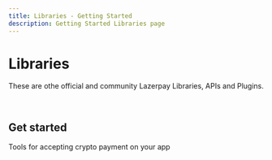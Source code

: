```yaml
---
title: Libraries - Getting Started
description: Getting Started Libraries page
---
```


# Libraries

These are othe official and community Lazerpay Libraries, APIs and Plugins.

<Divider className='max-w-100 mt-1 mb-8' />

<br />

## Get started

Tools for accepting crypto payment on your app

<LibraryGetStarted />
